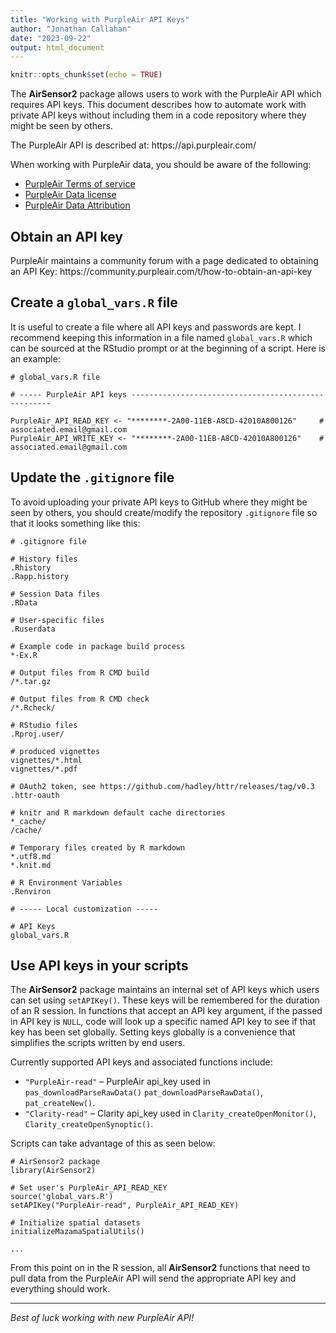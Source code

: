 ```yaml
---
title: "Working with PurpleAir API Keys"
author: "Jonathan Callahan"
date: "2023-09-22"
output: html_document
---
```


```r
knitr::opts_chunk$set(echo = TRUE)
```

The **AirSensor2** package allows users to work with the PurpleAir
API which requires API keys. This document describes how to automate work with
private API keys without including them in a code repository where they might
be seen by others.

The PurpleAir API is described at: https://api.purpleair.com/

When working with PurpleAir data, you should be aware of the following:

* [PurpleAir Terms of service](https://www2.purpleair.com/policies/terms-of-service)
* [PurpleAir Data license](https://www2.purpleair.com/pages/license)
* [PurpleAir Data Attribution](https://www2.purpleair.com/pages/attribution)

## Obtain an API key

PurpleAir maintains a community forum with a page dedicated to obtaining an API
Key:  https://community.purpleair.com/t/how-to-obtain-an-api-key

## Create a `global_vars.R` file

It is useful to create a file where all API keys and passwords are kept.
I recommend keeping this information in a file named `global_vars.R` which can
be sourced at the RStudio prompt or at the beginning of a script. Here is an
example:

```
# global_vars.R file

# ----- PurpleAir API keys ----------------------------------------------------

PurpleAir_API_READ_KEY <- "********-2A00-11EB-A8CD-42010A800126"     # associated.email@gmail.com
PurpleAir_API_WRITE_KEY <- "********-2A00-11EB-A8CD-42010A800126"    # associated.email@gmail.com
```

## Update the `.gitignore` file

To avoid uploading your private API keys to GitHub where they might be seen by
others, you should create/modify the repository `.gitignore` file so that it
looks something like this:

```
# .gitignore file

# History files
.Rhistory
.Rapp.history

# Session Data files
.RData

# User-specific files
.Ruserdata

# Example code in package build process
*-Ex.R

# Output files from R CMD build
/*.tar.gz

# Output files from R CMD check
/*.Rcheck/

# RStudio files
.Rproj.user/

# produced vignettes
vignettes/*.html
vignettes/*.pdf

# OAuth2 token, see https://github.com/hadley/httr/releases/tag/v0.3
.httr-oauth

# knitr and R markdown default cache directories
*_cache/
/cache/

# Temporary files created by R markdown
*.utf8.md
*.knit.md

# R Environment Variables
.Renviron

# ----- Local customization -----

# API Keys
global_vars.R
```

## Use API keys in your scripts

The **AirSensor2** package maintains an internal set of API keys which users can 
set using `setAPIKey()`. These keys will be remembered for the duration of an R 
session. In functions that accept an API key argument, if the passed in API key 
is `NULL`, code will look up a specific named API key to see if that key has 
been set globally. Setting keys globally is a convenience that simplifies the 
scripts written by end users.

Currently supported API keys and associated functions include:

* `"PurpleAir-read"` – PurpleAir api_key used in `pas_downloadParseRawData()`
`pat_downloadParseRawData()`, `pat_createNew()`.
* `"Clarity-read"` -- Clarity api_key used in `Clarity_createOpenMonitor()`,
`Clarity_createOpenSynoptic()`.

Scripts can take advantage of this as seen below:

```
# AirSensor2 package
library(AirSensor2)

# Set user's PurpleAir_API_READ_KEY
source('global_vars.R')
setAPIKey("PurpleAir-read", PurpleAir_API_READ_KEY)

# Initialize spatial datasets
initializeMazamaSpatialUtils()

...
```

From this point on in the R session, all **AirSensor2** functions that need to pull data from
the PurpleAir API will send the appropriate API key and everything should work.

----

_Best of luck working with new PurpleAir API!_

